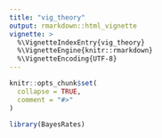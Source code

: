 ```yaml
---
title: "vig_theory"
output: rmarkdown::html_vignette
vignette: >
  %\VignetteIndexEntry{vig_theory}
  %\VignetteEngine{knitr::rmarkdown}
  %\VignetteEncoding{UTF-8}
---
```


```r
knitr::opts_chunk$set(
  collapse = TRUE,
  comment = "#>"
)
```

```r
library(BayesRates)
```
